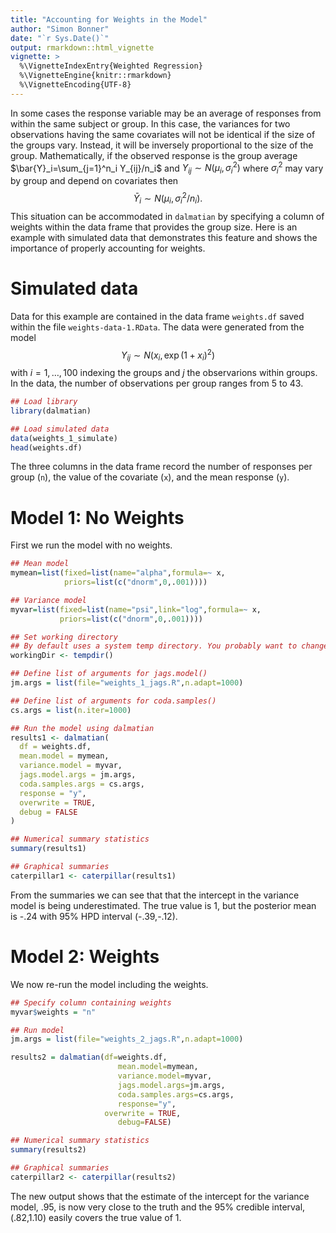 ---
title: "Accounting for Weights in the Model"
author: "Simon Bonner"
date: "`r Sys.Date()`"
output: rmarkdown::html_vignette
vignette: >
  %\VignetteIndexEntry{Weighted Regression}
  %\VignetteEngine{knitr::rmarkdown}
  %\VignetteEncoding{UTF-8}
---

In some cases the response variable may be an average of responses from within the same subject or group. In this case, the variances for two observations having the same covariates will not be identical if the size of the groups vary. Instead, it will be inversely proportional to the size of the group. Mathematically, if the observed response is the group average $\bar{Y}_i=\sum_{j=1}^n_i Y_{ij}/n_i$ and $Y_{ij} \sim N(\mu_i,\sigma^2_i)$ where $\sigma^2_i$ may vary by group and depend on covariates then
$$\bar{Y}_i \sim N(\mu_i,\sigma^2_i/n_i).$$
This situation can be accommodated in `dalmatian` by specifying a column of weights within the data frame that provides the group size. Here is an example with simulated data that demonstrates this feature and shows the importance of properly accounting for weights. 

# Simulated data
Data for this example are contained in the data frame `weights.df` saved within the file `weights-data-1.RData`. The data were generated from the model
$$Y_{ij} \sim N(x_i,\exp(1+x_i)^2)$$
with $i=1,\ldots,100$ indexing the groups and $j$ the observarions within groups. In the data, the number of observations per group ranges from 5 to 43. 

```{r}
## Load library
library(dalmatian)

## Load simulated data
data(weights_1_simulate)
head(weights.df)
```
The three columns in the data frame record the number of responses per group (`n`), the value of the covariate (`x`), and the mean response (`y`).

# Model 1: No Weights

First we run the model with no weights. 

```{r}
## Mean model
mymean=list(fixed=list(name="alpha",formula=~ x,
            priors=list(c("dnorm",0,.001))))

## Variance model
myvar=list(fixed=list(name="psi",link="log",formula=~ x,
           priors=list(c("dnorm",0,.001))))

## Set working directory
## By default uses a system temp directory. You probably want to change this.
workingDir <- tempdir()

## Define list of arguments for jags.model()
jm.args = list(file="weights_1_jags.R",n.adapt=1000)

## Define list of arguments for coda.samples()
cs.args = list(n.iter=1000)

## Run the model using dalmatian
results1 <- dalmatian(
  df = weights.df,
  mean.model = mymean,
  variance.model = myvar,
  jags.model.args = jm.args,
  coda.samples.args = cs.args,
  response = "y",
  overwrite = TRUE,
  debug = FALSE
)

## Numerical summary statistics
summary(results1)

## Graphical summaries
caterpillar1 <- caterpillar(results1)
```

From the summaries we can see that that the intercept in the variance model is being underestimated. The true value is 1, but the posterior mean is -.24 with 95% HPD interval (-.39,-.12). 

# Model 2: Weights

We now re-run the model including the weights.

```{r}
## Specify column containing weights
myvar$weights = "n"

## Run model
jm.args = list(file="weights_2_jags.R",n.adapt=1000)

results2 = dalmatian(df=weights.df,
                        mean.model=mymean,
                        variance.model=myvar,
                        jags.model.args=jm.args,
                        coda.samples.args=cs.args,
                        response="y",
                     overwrite = TRUE,
                        debug=FALSE)

## Numerical summary statistics
summary(results2)

## Graphical summaries
caterpillar2 <- caterpillar(results2)

```

The new output shows that the estimate of the intercept for the variance model, .95, is now very close to the truth and the 95% credible interval, (.82,1.10) easily covers the true value of 1.  
